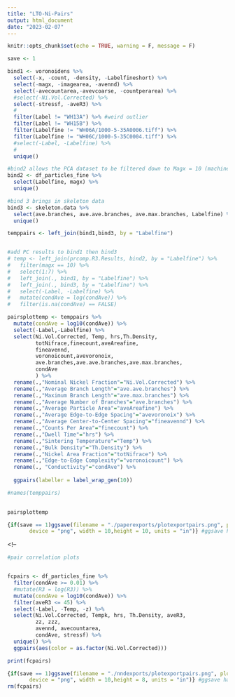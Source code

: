 ```yaml
---
title: "LTO-Ni-Pairs"
output: html_document
date: "2023-02-07"
---
```


```r
knitr::opts_chunk$set(echo = TRUE, warning = F, message = F)

save <- 1
```

```r
bind1 <- voronoidens %>%
  select(-x, -count, -density, -Labelfineshort) %>%
  select(-magx, -imagearea, -avennd) %>%
  select(-avecountarea,-avevcoarse, -countperarea) %>%
  #select(-Ni.Vol.Corrected) %>%
  select(-stressf, -aveR3) %>%
  #
  filter(Label != "WH13A") %>% #weird outlier
  filter(Label != "WH15B") %>%
  filter(Labelfine != "WH06A/1000-5-35A0006.tiff") %>%
  filter(Labelfine != "WH06C/1000-5-35C0004.tiff") %>%
  #select(-Label, -Labelfine) %>%
  #
  unique()

#bind2 allows the PCA dataset to be filtered down to Magx = 10 (machine learning doesn't have Magx=5)
bind2 <- df_particles_fine %>%
  select(Labelfine, magx) %>%
  unique()

#bind 3 brings in skeleton data
bind3 <- skeleton.data %>%
  select(ave.branches, ave.ave.branches, ave.max.branches, Labelfine) %>%
  unique()

temppairs <- left_join(bind1,bind3, by = "Labelfine")


#add PC results to bind1 then bind3
# temp <- left_join(prcomp.R3.Results, bind2, by = "Labelfine") %>%
#   filter(magx == 10) %>%
#   select(1:7) %>%
#   left_join(., bind1, by = "Labelfine") %>%
#   left_join(., bind3, by = "Labelfine") %>%
#   select(-Label, -Labelfine) %>%
#   mutate(condAve = log(condAve)) %>%
#   filter(is.na(condAve) == FALSE)
```

```r
pairsplottemp <- temppairs %>%
  mutate(condAve = log10(condAve)) %>%
  select(-Label,-Labelfine) %>%
  select(Ni.Vol.Corrected, Temp, hrs,Th.Density,
         totNifrace,finecount,aveAreafine,
         fineavennd,
         voronoicount,avevoronoix,
         ave.branches,ave.ave.branches,ave.max.branches,
         condAve
         ) %>%
  rename(.,"Nominal Nickel Fraction"="Ni.Vol.Corrected") %>%
  rename(.,"Average Branch Length"="ave.ave.branches") %>%
  rename(.,"Maximum Branch Length"="ave.max.branches") %>%
  rename(.,"Average Number of Branches"="ave.branches") %>%
  rename(.,"Average Particle Area"="aveAreafine") %>%
  rename(.,"Average Edge-to-Edge Spacing"="avevoronoix") %>%
  rename(.,"Average Center-to-Center Spacing"="fineavennd") %>%
  rename(.,"Counts Per Area"="finecount") %>%
  rename(.,"Dwell Time"="hrs") %>%
  rename(.,"Sintering Temperature"="Temp") %>%
  rename(.,"Bulk Density"="Th.Density") %>%
  rename(.,"Nickel Area Fraction"="totNifrace") %>%
  rename(.,"Edge-to-Edge Complexity"="voronoicount") %>%
  rename(., "Conductivity"="condAve") %>%
  
  ggpairs(labeller = label_wrap_gen(10))

#names(temppairs)
  
```

```r
pairsplottemp
```


```r
{if(save == 1)ggsave(filename = "./paperexports/plotexportpairs.png", plot = pairsplottemp, 
       device = "png", width = 10,height = 10, units = "in")} #ggsave has a dpi setting
```



<!--
```r
#pair correlation plots


fcpairs <- df_particles_fine %>%
  filter(condAve >= 0.01) %>%
  #mutate(R3 = log(R3)) %>%
  mutate(condAve = log10(condAve)) %>%
  filter(aveR3 <= 45) %>%
  select(-Label, -Temp, -z) %>%
  select(Ni.Vol.Corrected, Tempk, hrs, Th.Density, aveR3, 
         zz, zzz,
         avennd, avecountarea,
         condAve, stressf) %>%
  unique() %>%
  ggpairs(aes(color = as.factor(Ni.Vol.Corrected)))

print(fcpairs)

{if(save == 1)ggsave(filename = "./nndexports/plotexportpairs.png", plot = fcpairs, 
       device = "png", width = 10,height = 8, units = "in")} #ggsave has a dpi setting
rm(fcpairs)
```
